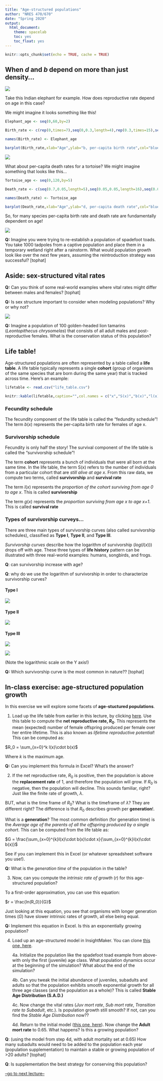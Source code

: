 ```yaml
---
title: "Age-structured populations"
author: "NRES 470/670"
date: "Spring 2020"
output: 
  html_document: 
    theme: spacelab
    toc: yes
    toc_float: yes
---
```


```r
knitr::opts_chunk$set(echo = TRUE, cache = TRUE)
```


## When $d$ and $b$ depend on more than just density...


![](elephant1.jpg)

Take this Indian elephant for example. How does reproductive rate depend on age in this case?

We might imagine it looks something like this!

```r
Elephant_age <- seq(0,60,by=2)

Birth_rate <- c(rep(0,times=7),seq(0,0.3,length=4),rep(0.3,times=15),seq(0.3,0,length=5))

names(Birth_rate) <- Elephant_age

barplot(Birth_rate,xlab="Age",ylab="b, per-capita birth rate",col="blue",ylim=c(0,0.5))

```

![](tortoise1.jpg)

What about per-capita death rates for a tortoise? We might imagine something that looks like this...

```r
Tortoise_age <- seq(0,120,by=5)

Death_rate <- c(seq(0.7,0.05,length=5),seq(0.05,0.05,length=16),seq(0.05,0.5,length=4))

names(Death_rate) <- Tortoise_age

barplot(Death_rate,xlab="Age",ylab="d, per-capita death rate",col="blue")

```

So, for many species per-capita birth rate and death rate are fundamentally dependent on age!

![](spadefoot1.jpg)

**Q:** Imagine you were trying to re-establish a population of spadefoot toads. You take 1000 tadpoles from a captive population and place them in a temporary wetland right after a rainstorm. What would population growth look like over the next few years, assuming the reintroduction strategy was successful? [tophat]

## Aside: sex-structured vital rates

**Q:** Can you think of some real-world examples where vital rates might differ between males and females? [tophat]

**Q:** Is sex structure important to consider when modeling populations? Why or why not?

![](tamarin1.jpg)

**Q:** Imagine a population of 100 golden-headed lion tamarins (*Leontopithecus chrysomelas*) that consists of all adult males and post-reproductive females. What is the conservation status of this population?  

## Life table!

Age-structured populations are often represented by a table called a **life table**. A life table typically represents a single **cohort** (group of organisms of the same species that are born during the same year) that is tracked across time. Here's an example:

```r
lifetable <- read.csv("life_table.csv")
```

```r
knitr::kable(lifetable,caption="",col.names = c("x","S(x)","b(x)","l(x)","g(x)"))

```

### Fecundity schedule

The fecundity component of the life table is called the "fedundity schedule"! The term $b(x)$ represents the per-capita birth rate for females of age x.  

### Survivorship schedule

Fecundity is only half the story! The survival component of the life table is called the "survivorship schedule"! 

The term **cohort** represents a bunch of individuals that were all born at the same time. In the life table, the term S(x) refers to the number of individuals from a particular cohort that are _still alive at age x_. From this raw data, we compute two terms, called **survivorship** and **survival rate**

The term $l(x)$ represents the _proportion of the cohort surviving from age 0 to age x_. This is called **survivorship**

The term $g(x)$ represents the _proportion surviving from age x to age x+1_. This is called **survival rate** 

### Types of survivorship curveys...

There are three main types of survivorship curves (also called survivorship schedules), classified as **Type I**, **Type II**, and **Type III**. 

*Survivorship curves* describe how the logarithm of survivorship ($log(l(x))$) drops off with age. These three types of **life history** pattern can be illustrated with three real-world examples: humans, songbirds, and frogs.

**Q**: can survivorship increase with age? 

**Q**: why do we use the logarithm of survivorship in order to characterize survivorship curves?


#### Type I
![](human2.png)

#### Type II
![](songbird1.jpg)

#### Type III
![](frog1.jpg)

![](Survivorship_Curves.jpg)

(Note the logarithmic scale on the Y axis!)

**Q:** Which survivorship curve is the most common in nature?? [tophat]


## In-class exercise: age-structured population growth

In this exercise we will explore some facets of **age-stuctured populations**. 

1. Load up the life table from earlier in this lecture, by clicking [here](life_table.csv). Use this table to compute the **net reproductive rate, $R_0$**. This represents the mean (expected) number of female offspring produced per female over her entire lifetime. This is also known as *lifetime reproductive potential*! This can be computed as:

$R_0 = \sum_{x=0}^k l(x)\cdot b(x)$

Where $k$ is the maximum age. 

**Q:** Can you implement this formula in Excel? What's the answer?

2. If the net reproductive rate, $R_0$ is positive, then the population is above the **replacement rate** of 1, and therefore the population will grow. If $R_0$ is negative, then the population will decline. This sounds familiar, right? Just like the finite rate of growth, $\lambda$. 

BUT, what is the time frame of $R_0$? What is the timeframe of $\lambda$? They are different right? The difference is that $R_0$ describes growth per **generation**!. 

What is a **generation**? The most common definition (for generation time) is the _Average age of the parents of all the offspring produced by a single cohort_. This can be computed from the life table as:

$G = \frac{\sum_{x=0}^{k}l(x)\cdot b(x)\cdot x}{\sum_{x=0}^{k}l(x)\cdot b(x)}$

See if you can implement this in Excel (or whatever spreadsheet software you use!).

**Q:** What is the *generation time* of the population in the table?

3. Now, can you compute the *intrinsic rate of growth* ($r$) for this age-structured population? 

To a first-order approximation, you can use this equation:

$r = \frac{ln(R_0)}{G}$ 

Just looking at this equation, you see that organisms with longer generation times ($G$) have slower intrinsic rates of growth, all else being equal. 

**Q:** Implement this equation in Excel. Is this an exponentially growing population?

4. Load up an age-structured model in InsightMaker. You can clone [this one,  here](https://insightmaker.com/insight/70809/Age-structured-population). 


    4a. Initialize the population like the spadefoot toad example from above- with only the first (juvenile) age class. What population dynamics occur at the beginning of the simulation? What about the end of the simulation?
    
    4b. Can you tweak the initial abundance of juveniles, subadults and adults so that the population exhibits smooth exponential growth for all three age classes (and the population as a whole)? This is called **Stable Age Distribution (S.A.D.)**
    
    4c. Now change the vital rates (*Juv mort rate*, *Sub mort rate*, *Transition rate to Subadult*, etc.). Is population growth still smooth? If not, can you find the *Stable Age Distribution* now??
    
    4d. Return to the initial model ([this one,  here](https://insightmaker.com/insight/70809/Age-structured-population)). Now change the **Adult mort rate** to 0.65. What happens? Is this a growing population? 
    
**Q**: (using the model from step 4d, with adult mortality set at 0.65) How many subadults would need to be added to the population each year (population supplementation) to maintain a stable or growing population of >20 adults?  [tophat]

**Q**: Is supplementation the best strategy for conserving this population?    

[--go to next lecture--](LECTURE7.html)

























